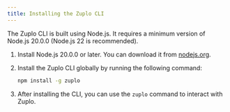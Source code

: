 ```yaml
---
title: Installing the Zuplo CLI
---
```


The Zuplo CLI is built using Node.js. It requires a minimum version of Node.js
20.0.0 (Node.js 22 is recommended).

1. Install Node.js 20.0.0 or later. You can download it from
   [nodejs.org](https://nodejs.org/en/download/).
1. Install the Zuplo CLI globally by running the following command:

   ```bash
   npm install -g zuplo
   ```

1. After installing the CLI, you can use the `zuplo` command to interact with
   Zuplo.
